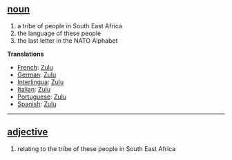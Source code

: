 ==[[noun]]==
# a tribe of people in South East Africa
# the language of these people
# the last letter in the NATO Alphabet

'''Translations''' 
* [[French]]: [[Zulu]] 
* [[German]]: [[Zulu]] 
* [[Interlingua]]: [[Zulu]] 
* [[Italian]]: [[Zulu]] 
* [[Portuguese]]: [[Zulu]] 
* [[Spanish]]: [[Zulu]] 

----

== [[adjective]] == 
# relating to the tribe of these people in South East Africa